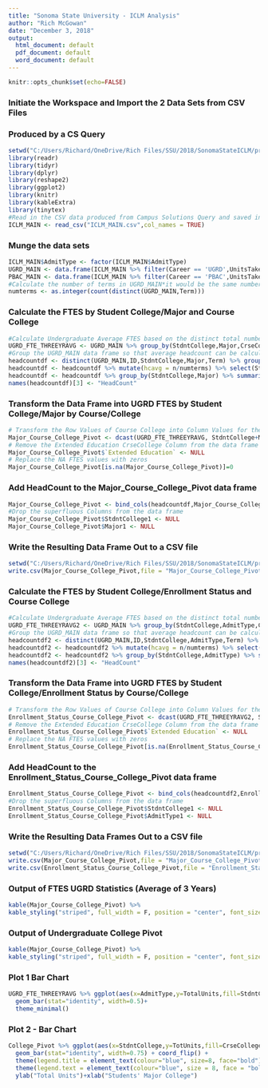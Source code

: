 ```yaml
---
title: "Sonoma State University - ICLM Analysis"
author: "Rich McGowan"
date: "December 3, 2018"
output:
  html_document: default
  pdf_document: default
  word_document: default
---
```

```r
knitr::opts_chunk$set(echo=FALSE)
```
###  Initiate the Workspace and Import the 2 Data Sets from CSV Files
###  Produced by a CS Query
```r
setwd("C:/Users/Richard/OneDrive/Rich Files/SSU/2018/SonomaStateICLM/project")
library(readr)
library(tidyr)
library(dplyr)
library(reshape2)
library(ggplot2)
library(knitr)
library(kableExtra)
library(tinytex)
#Read in the CSV data produced from Campus Solutions Query and saved in local folder
ICLM_MAIN <- read_csv("ICLM_MAIN.csv",col_names = TRUE)
```
###  Munge the data sets
```r
ICLM_MAIN$AdmitType <- factor(ICLM_MAIN$AdmitType)
UGRD_MAIN <- data.frame(ICLM_MAIN %>% filter(Career == 'UGRD',UnitsTakenPrgrss > 0))
PBAC_MAIN <- data.frame(ICLM_MAIN %>% filter(Career == 'PBAC',UnitsTakenPrgrss > 0))
#Calculate the number of terms in UGRD_MAIN*it would be the same number for PBAC_MAIN*
numterms <- as.integer(count(distinct(UGRD_MAIN,Term)))
```
### Calculate the FTES by Student College/Major and Course College
```r
#Calculate Undergraduate Average FTES based on the distinct total number of terms in the data frame (e.g. summing the Units Taken Profgress dividing by 15 then dividing by 7 regular terms-Fall 2015 thru Fall 2018-gives a 3 year average)
UGRD_FTE_THREEYRAVG <- UGRD_MAIN %>% group_by(StdntCollege,Major,CrseCollege) %>% summarize(FTES= round(sum(UnitsTakenPrgrss)/15)/numterms)
#Group the UGRD_MAIN data frame so that average headcount can be calculated
headcountdf <- distinct(UGRD_MAIN,ID,StdntCollege,Major,Term) %>% group_by(StdntCollege,Major) %>% count(ID)
headcountdf <- headcountdf %>% mutate(hcavg = n/numterms) %>% select(StdntCollege,Major,hcavg)
headcountdf <- headcountdf %>% group_by(StdntCollege,Major) %>% summarize(sum(hcavg))
names(headcountdf)[3] <- "HeadCount"
```
###  Transform the Data Frame into UGRD FTES by Student College/Major by Course/College
```r
# Transform the Row Values of Course College into Column Values for the Data Frame (using the dcast function)
Major_Course_College_Pivot <- dcast(UGRD_FTE_THREEYRAVG, StdntCollege+Major~CrseCollege)
# Remove the Extended Education CrseCollege Column from the data frame
Major_Course_College_Pivot$`Extended Education` <- NULL
# Replace the NA FTES values with zeros
Major_Course_College_Pivot[is.na(Major_Course_College_Pivot)]=0

```
### Add HeadCount to the Major_Course_College_Pivot data frame
```r
Major_Course_College_Pivot <- bind_cols(headcountdf,Major_Course_College_Pivot) 
#Drop the superfluous Columns from the data frame
Major_Course_College_Pivot$StdntCollege1 <- NULL
Major_Course_College_Pivot$Major1 <- NULL

```
### Write the Resulting Data Frame Out to a CSV file
```r
setwd("C:/Users/Richard/OneDrive/Rich Files/SSU/2018/SonomaStateICLM/project")
write.csv(Major_Course_College_Pivot,file = "Major_Course_College_Pivot.csv")
```
### Calculate the FTES by Student College/Enrollment Status and Course College
```r
#Calculate Undergraduate Average FTES based on the distinct total number of terms in the data frame (e.g. summing the Units Taken Profgress dividing by 15 then dividing by 7 regular terms-Fall 2015 thru Fall 2018-gives a 3 year average)
UGRD_FTE_THREEYRAVG2 <- UGRD_MAIN %>% group_by(StdntCollege,AdmitType,CrseCollege) %>% summarize(FTES= round(sum(UnitsTakenPrgrss)/15)/numterms)
#Group the UGRD_MAIN data frame so that average headcount can be calculated
headcountdf2 <- distinct(UGRD_MAIN,ID,StdntCollege,AdmitType,Term) %>% group_by(StdntCollege,AdmitType) %>% count(ID)
headcountdf2 <- headcountdf2 %>% mutate(hcavg = n/numterms) %>% select(StdntCollege,AdmitType,hcavg)
headcountdf2 <- headcountdf2 %>% group_by(StdntCollege,AdmitType) %>% summarize(sum(hcavg))
names(headcountdf2)[3] <- "HeadCount"
```
###  Transform the Data Frame into UGRD FTES by Student College/Enrollment Status by Course/College
```r
# Transform the Row Values of Course College into Column Values for the Data Frame (using the dcast function)
Enrollment_Status_Course_College_Pivot <- dcast(UGRD_FTE_THREEYRAVG2, StdntCollege+AdmitType~CrseCollege)
# Remove the Extended Education CrseCollege Column from the data frame
Enrollment_Status_Course_College_Pivot$`Extended Education` <- NULL
# Replace the NA FTES values with zeros
Enrollment_Status_Course_College_Pivot[is.na(Enrollment_Status_Course_College_Pivot)]=0

```
### Add HeadCount to the Enrollment_Status_Course_College_Pivot data frame
```r
Enrollment_Status_Course_College_Pivot <- bind_cols(headcountdf2,Enrollment_Status_Course_College_Pivot) 
#Drop the superfluous Columns from the data frame
Enrollment_Status_Course_College_Pivot$StdntCollege1 <- NULL
Enrollment_Status_Course_College_Pivot$AdmitType1 <- NULL

```
### Write the Resulting Data Frames Out to a CSV file
```r
setwd("C:/Users/Richard/OneDrive/Rich Files/SSU/2018/SonomaStateICLM/project")
write.csv(Major_Course_College_Pivot,file = "Major_Course_College_Pivot.csv")
write.csv(Enrollment_Status_Course_College_Pivot,file = "Enrollment_Status_Course_College_Pivot.csv")

```



###  Output of FTES UGRD Statistics (Average of 3 Years)
```r
kable(Major_Course_College_Pivot) %>% 
kable_styling("striped", full_width = F, position = "center", font_size = 10)

```
###  Output of Undergraduate College Pivot
```r
kable(Major_Course_College_Pivot) %>% 
kable_styling("striped", full_width = F, position = "center", font_size = 10)
```
###  Plot 1 Bar Chart
```r
UGRD_FTE_THREEYRAVG %>% ggplot(aes(x=AdmitType,y=TotalUnits,fill=StdntCollege))+
  geom_bar(stat="identity", width=0.5)+
  theme_minimal()
```
### Plot 2 - Bar Chart
```r
College_Pivot %>% ggplot(aes(x=StdntCollege,y=TotUnits,fill=CrseCollege)) +
  geom_bar(stat="identity", width=0.75) + coord_flip() +
  theme(legend.title = element_text(colour="blue", size=8, face="bold"))+
  theme(legend.text = element_text(colour="blue", size = 8, face = "bold"))+
  ylab("Total Units")+xlab("Students' Major College")
```

